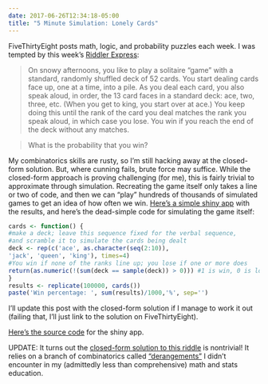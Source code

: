 ```yaml
---
date: 2017-06-26T12:34:18-05:00
title: "5 Minute Simulation: Lonely Cards"
---
```

FiveThirtyEight posts math, logic, and probability puzzles each week. I was tempted by this week's [Riddler Express](http://fivethirtyeight.com/features/can-you-deal-with-these-card-game-puzzles/):


> On snowy afternoons, you like to play a solitaire “game” with a standard, randomly shuffled deck of 52 cards. You start dealing cards face up, one at a time, into a pile. As you deal each card, you  also speak aloud, in order, the 13 card faces in a standard deck: ace, two, three, etc. (When you get to king, you start over at ace.) You keep doing this until the rank of the card you deal matches the rank you speak aloud, in which case you lose. You win if you reach the end of the deck without any matches.

> What is the probability that you win?

My combinatorics skills are rusty, so I'm still hacking away at the closed-form solution. But, where cunning fails, brute force may suffice. While the closed-form approach is proving challenging (for me), this is fairly trivial to approximate through simulation. Recreating the game itself only takes a line or two of code, and then we can "play" hundreds of thousands of simulated games to get an idea of how often we win. [Here's a simple shiny app](https://katherinemwood.shinyapps.io/lonely_cards/) with the results, and here's the dead-simple code for simulating the game itself:

```r
cards <- function() {
#make a deck; leave this sequence fixed for the verbal sequence,
#and scramble it to simulate the cards being dealt
deck <- rep(c('ace', as.character(seq(2:10)),
'jack', 'queen', 'king'), times=4)
#You win if none of the ranks line up; you lose if one or more does
return(as.numeric(!(sum(deck == sample(deck)) > 0))) #1 is win, 0 is lose
}
results <- replicate(100000, cards())
paste('Win percentage: ', sum(results)/1000,'%', sep='')
```

I'll update this post with the closed-form solution if I manage to work it out (failing that, I'll just link to the solution on FiveThirtyEight).

[Here's the source code](https://github.com/katherinemwood/lonely_cards) for the shiny app.

UPDATE: It turns out the [closed-form solution to this riddle](https://fivethirtyeight.com/features/how-long-will-it-take-to-blow-out-the-birthday-candles/#correction) is nontrivial! It relies on a branch of combinatorics called ["derangements"](http://mathworld.wolfram.com/Derangement.html) I didn't encounter in my (admittedly less than comprehensive) math and stats education.
